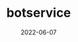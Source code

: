 ---
title: botservice
date: 2022-06-07
repo: https://github.com/jagmitg/botservice
tags: JavaScript, Batchfile, Shell
---